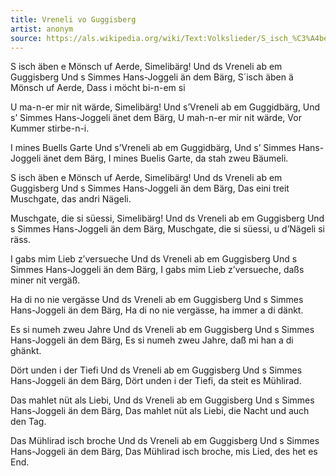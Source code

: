 ```yaml
---
title: Vreneli vo Guggisberg
artist: anonym
source: https://als.wikipedia.org/wiki/Text:Volkslieder/S_isch_%C3%A4ben_e_M%C3%B6nsch_uf_Aerde
---
```



S isch äben e Mönsch uf Aerde, Simelibärg!
Und ds Vreneli ab em Guggisberg
Und s Simmes Hans-Joggeli än dem Bärg,
S´isch äben ä Mönsch uf Aerde, 
Dass i möcht bi-n-em si

U ma-n-er mir nit wärde, Simelibärg!
Und s'Vreneli ab em Guggidbärg,
Und s' Simmes Hans-Joggeli änet dem Bärg,
U mah-n-er mir nit wärde, 
Vor Kummer stirbe-n-i.

I mines Buells Garte
Und s'Vreneli ab em Guggidbärg,
Und s' Simmes Hans-Joggeli änet dem Bärg,
I mines Buelis Garte, da stah zweu Bäumeli.

S isch äben e Mönsch uf Aerde, Simelibärg!
Und ds Vreneli ab em Guggisberg
Und s Simmes Hans-Joggeli än dem Bärg,
Das eini treit Muschgate, 
das andri Nägeli.

Muschgate, die si süessi, Simelibärg!
Und ds Vreneli ab em Guggisberg
Und s Simmes Hans-Joggeli än dem Bärg,
Muschgate, die si süessi, 
u d'Nägeli si räss.

I gabs mim Lieb z'versueche
Und ds Vreneli ab em Guggisberg
Und s Simmes Hans-Joggeli än dem Bärg,
I gabs mim Lieb z'versueche, 
daßs miner nit vergäß.

Ha di no nie vergässe
Und ds Vreneli ab em Guggisberg
Und s Simmes Hans-Joggeli än dem Bärg,
Ha di no nie vergässe, 
ha immer a di dänkt.

Es si numeh zweu Jahre
Und ds Vreneli ab em Guggisberg
Und s Simmes Hans-Joggeli än dem Bärg,
Es si numeh zweu Jahre, 
daß mi han a di ghänkt.

Dört unden i der Tiefi
Und ds Vreneli ab em Guggisberg
Und s Simmes Hans-Joggeli än dem Bärg,
Dört unden i der Tiefi, 
da steit es Mühlirad.

Das mahlet nüt als Liebi,
Und ds Vreneli ab em Guggisberg
Und s Simmes Hans-Joggeli än dem Bärg,
Das mahlet nüt als Liebi, 
die Nacht und auch den Tag.

Das Mühlirad isch broche
Und ds Vreneli ab em Guggisberg
Und s Simmes Hans-Joggeli än dem Bärg,
Das Mühlirad isch broche, 
mis Lied, des het es End.
